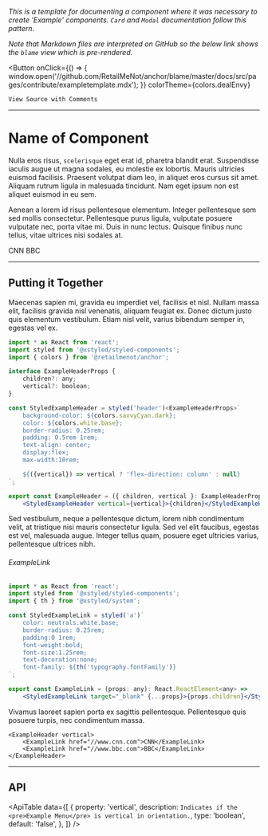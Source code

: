 
*This is a template for documenting a component where it was necessary to create 'Example'
components. <Link to="/components/card/">`Card`</Link> and <Link to="/components/card/">`Modal`</Link> documentation
follow this pattern.*

*Note that Markdown files are interpreted on GitHub so the below link shows the `blame` view which is
pre-rendered.*

<Button
    onClick={() => {
        window.open('//github.com/RetailMeNot/anchor/blame/master/docs/src/pages/contribute/exampletemplate.mdx');
    }}
    colorTheme={colors.dealEnvy}
>
    View Source with Comments
</Button>

---

# Name of Component

<!--
This component pulls the description of a page/component from the 'sections' object located in
the '/docs/src/components/Utils' folder.
-->
<ComponentInfo title="ComponentInfo" mode="description" />

<!--
The template assumes your example needed the creation of other components in order to effectively
document them. In those instances, example components should be placed in '/docs/src/components'.

Linking to other pages within the doc site should use the 'Link' component from 'gatsby'. Links to
external sites should use the standard 'a' tag.
-->
Nulla eros risus, `scelerisque` eget erat id, pharetra blandit erat. Suspendisse iaculis augue ut
magna sodales, eu molestie ex lobortis. Mauris ultricies euismod facilisis. Praesent volutpat diam
leo, in aliquet eros cursus sit amet. Aliquam rutrum ligula in malesuada tincidunt. Nam eget ipsum
non est aliquet euismod in eu sem.

Aenean a lorem id risus pellentesque elementum. Integer
pellentesque sem sed mollis consectetur. Pellentesque purus ligula, vulputate posuere vulputate nec,
porta vitae mi. Duis in nunc lectus. Quisque finibus nunc tellus, vitae ultrices nisi sodales at.

<!--
Because this site uses MDX (https://mdxjs.com/), any component can be imported and used in a
`.mdx` file along with markdown.
-->
<ExampleHeader vertical>
    <ExampleLink href="//www.cnn.com">CNN</ExampleLink>
    <ExampleLink href="//www.bbc.com">BBC</ExampleLink>
</ExampleHeader>

---

<!--
This title must appear here.
-->
## Putting it Together

<!--
Explain the steps that need to be taken to construct the component, and provide the code for the
components that were created using a code block. Documentation on how to use the code block is
available in '/docs/src/components/CodePreview/CodePreview.component.tsx'.
-->
Maecenas sapien mi, gravida eu imperdiet vel, facilisis et nisl. Nullam massa elit, facilisis
gravida nisl venenatis, aliquam feugiat ex. Donec dictum justo quis elementum vestibulum. Etiam nisl
velit, varius bibendum semper in, egestas vel ex.

```jsx
import * as React from 'react';
import styled from '@xstyled/styled-components';
import { colors } from '@retailmenot/anchor';

interface ExampleHeaderProps {
    children?: any;
    vertical?: boolean;
}

const StyledExampleHeader = styled('header')<ExampleHeaderProps>`
    background-color: ${colors.savvyCyan.dark};
    color: ${colors.white.base};
    border-radius: 0.25rem;
    padding: 0.5rem 1rem;
    text-align: center;
    display:flex;
    max-width:10rem;

    ${({vertical}) => vertical ? 'flex-direction: column' : null}
`;

export const ExampleHeader = ({ children, vertical }: ExampleHeaderProps): React.ReactElement<any> =>
    <StyledExampleHeader vertical={vertical}>{children}</StyledExampleHeader>;
```

<!--
If there are more than 1 example components built, continue explaining the steps and what each of
them are for. Always make sure there is a title for the code block like below.
-->
Sed vestibulum, neque a pellentesque dictum, lorem nibh condimentum velit, at tristique nisi mauris
consectetur ligula. Sed vel elit faucibus, egestas est vel, malesuada augue. Integer tellus quam,
posuere eget ultricies varius, pellentesque ultrices nibh.

###### ExampleLink
```jsx hideTitle
import * as React from 'react';
import styled from '@xstyled/styled-components';
import { th } from '@xstyled/system';

const StyledExampleLink = styled('a')`
    color: neutrals.white.base;
    border-radius: 0.25rem;
    padding:0 1rem;
    font-weight:bold;
    font-size:1.25rem;
    text-decoration:none;
    font-family: ${th('typography.fontFamily')}
`;

export const ExampleLink = (props: any): React.ReactElement<any> =>
    <StyledExampleLink target="_blank" {...props}>{props.children}</StyledExampleLink>;
```

<!--
Finally, use the live code editor to actually pull together the final example.  The example
components will have to be imported and then added to the 'CodePreview' component. To do this,
search the file for '// EXAMPLE COMPONENTS <-' to see where the components should be both imported
and then added.
-->
Vivamus laoreet sapien porta ex sagittis pellentesque. Pellentesque quis posuere turpis, nec
condimentum massa.

```tsx live
<ExampleHeader vertical>
    <ExampleLink href="//www.cnn.com">CNN</ExampleLink>
    <ExampleLink href="//www.bbc.com">BBC</ExampleLink>
</ExampleHeader>
```

---

## API

<!--
    The 'ApiTable' component accepts an array of objects and uses them to draw the API. For more
    information on its use, refer to '/src/docs/components/Utils/ApiTable.component.tsx'.
-->
<ApiTable data={[
    {
        property: 'vertical',
        description: `Indicates if the <pre>Example Menu</pre> is vertical in orientation.`,
        type: 'boolean',
        default: 'false',
    },
]} />